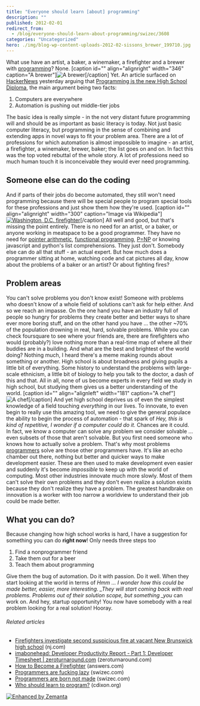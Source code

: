 ```yaml
---
title: "Everyone should learn [about] programming"
description: ""
published: 2012-02-01
redirect_from:
  - /blog/everyone-should-learn-about-programming/swizec/3608
categories: "Uncategorized"
hero: ./img/blog-wp-content-uploads-2012-02-sissons_brewer_199710.jpg
---
```


What use have an artist, a baker, a winemaker, a firefighter and a brewer with [programming](http://en.wikipedia.org/wiki/Computer_programming "Computer programming")? None. \[caption id="" align="alignright" width="346" caption="A brewer"]![A brewer](./img/blog-wp-content-uploads-2012-02-sissons_brewer_199710.jpg "A brewer")\[/caption] Yet. An article surfaced on [HackerNews](http://news.ycombinator.com/ "Hacker News") yesterday arguing that [Programming is the new High School Diploma](http://news.ycombinator.com/item?id=3528940), the main argument being two facts:

1.  Computers are everywhere
2.  Automation is pushing out middle-tier jobs

The basic idea is really simple - in the not very distant future programming will and should be as important as basic literacy is today. Not just basic computer literacy, but programming in the sense of combining and extending apps in novel ways to fit your problem area. There are a lot of professions for which automation is almost impossible to imagine - an artist, a firefighter, a winemaker, brewer, baker; the list goes on and on. In fact this was the top voted rebuttal of the whole story. A lot of professions need so much human touch it is inconceivable they would ever need programming.

## Someone else can do the coding

And if parts of their jobs do become automated, they still won't need programming because there will be special people to program special tools for these professions and just show them how they're used. \[caption id="" align="alignright" width="300" caption="Image via Wikipedia"][![Washington, D.C. firefighter](./img/blog-wp-content-uploads-2012-02-300px-DC_firefighter2.jpg "Washington, D.C. firefighter")](http://commons.wikipedia.org/wiki/File:DC_firefighter.jpg)\[/caption] All well and good, but that's missing the point entirely. There is no need for an artist, or a baker, or anyone working in meatspace to be a good programmer. They have no need for [pointer arithmetic](http://en.wikipedia.org/wiki/Pointer_%28computing%29 "Pointer (computing)"), [functional programming](http://en.wikipedia.org/wiki/Functional_programming "Functional programming"), [P=NP](http://en.wikipedia.org/wiki/P_versus_NP_problem "P versus NP problem") or knowing javascript and python's list comprehensions. They just don't. Somebody else can do all that stuff - an actual expert. But how much does a programmer sitting at home, watching code and cat pictures all day, know about the problems of a baker or an artist? Or about fighting fires?

## Problem areas

You can't solve problems you don't know exist! Someone with problems who doesn't know of a whole field of solutions can't ask for help either. And so we reach an impasse. On the one hand you have an industry full of people so hungry for problems they create better and better ways to share ever more boring stuff, and on the other hand you have ... the other ~70% of the population drowning in real, hard, solvable problems. While you can check foursquare to see where your friends are, there are firefighters who would (probably?) love nothing more than a real-time map of where all their buddies are in a building. And what are the best and brightest of the world doing? Nothing much, I heard there's a meme making rounds about something or another. High school is about broadness and giving pupils a little bit of everything. Some history to understand the problems with large-scale ethnicism, a little bit of biology to help you talk to the doctor, a dash of this and that. All in all, none of us become experts in every field we study in high school, but studying them gives us a better understanding of the world. \[caption id="" align="alignleft" width="181" caption="A chef"]![A chef](./img/blog-wp-content-uploads-2012-02-chef1.jpg "A chef")\[/caption] And yet high school deprives us of even the simplest knowledge of a field touching _everything_ in our lives. To innovate, to even begin to really use this amazing tool, we need to give the general populace the ability to begin the process of automation - that spark of _Hey, this is kind of repetitive, I wonder if a computer could do it._ Chances are it could. In fact, we know a computer can solve any problem we consider solvable ... even subsets of those that aren't solvable. But you first need someone who knows how to actually solve a problem. That's why most problems [programmers](http://en.wikipedia.org/wiki/Programmer "Programmer") solve are those other programmers have. It's like an echo chamber out there, nothing but better and quicker ways to make development easier. These are then used to make development even easier and suddenly it's become _impossible_ to keep up with the world of computing. Most other industries innovate much more slowly. Most of them can't solve their own problems and they don't even realize a solution exists because they don't realize they have a problem. The greatest handbrake on innovation is a worker with too narrow a worldview to understand their job could be made better.

## What you can do?

Because changing how high school works is hard, I have a suggestion for something you can do **right now**! Only needs three steps too

1.  Find a nonprogrammer friend
2.  Take them out for a beer
3.  Teach them about programming

Give them the bug of automation. Do it with passion. Do it well. When they start looking at the world in terms of _Hmm ... I wonder how this could be made better, easier, more interesting. \_They will start coming back with real problems. Problems out of their solution scope, but something \_you_ can work on. And hey, startup opportunity! You now have somebody with a real problem looking for a real solution! Hooray.

###### Related articles

- [Firefighters investigate second suspicious fire at vacant New Brunswick high school](http://www.nj.com/news/index.ssf/2012/01/firefighters_investigate_secon.html) (nj.com)
- [imabonehead: Developer Productivity Report - Part 1: Developer Timesheet | zeroturnaround.com](http://zeroturnaround.com/blog/developer-productivity-report-part-1-developer-timesheet/) (zeroturnaround.com)
- [How to Become a Firefighter](http://www.answers.com/topic/corpus-answers-guides-how-to-become-a-firefighter) (answers.com)
- [Programmers are fucking lazy](http://swizec.com/blog/programmers-are-fucking-lazy/swizec/2648) (swizec.com)
- [Programmers are born not made](http://swizec.com/blog/programmers-are-born-not-made/swizec/3369) (swizec.com)
- [Who should learn to program?](http://cdixon.org/2012/01/31/who-should-learn-to-program/) (cdixon.org)

[![Enhanced by Zemanta](http://img.zemanta.com/zemified_e.png?x-id=663f89e2-33c8-49cd-9b31-27270739f9ab)](http://www.zemanta.com/ "Enhanced by Zemanta")
